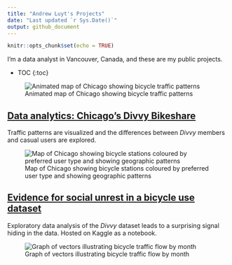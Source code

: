 ```yaml
---
title: "Andrew Luyt's Projects"
date: "Last updated `r Sys.Date()`"
output: github_document
---
```


```r
knitr::opts_chunk$set(echo = TRUE)
```

I'm a data analyst in Vancouver, Canada, and these are my public projects.

* TOC
{:toc}

![Animated map of Chicago showing bicycle traffic patterns](https://andrewluyt.github.io/divvy-bikeshare/analysis-report_files/figure-gfm/all%20traffic%20flow%20mapped%20fine%20detail%20zoomed-1.gif)

## [Data analytics: Chicago's Divvy Bikeshare](https://andrewluyt.github.io/divvy-bikeshare/)
Traffic patterns are visualized and the differences between *Divvy* members and casual users are explored.

![Map of Chicago showing bicycle stations coloured by preferred user type and showing geographic patterns](https://andrewluyt.github.io/divvy-bikeshare/analysis-report_files/figure-gfm/member%20vs%20casual%20usage%20map%20over%2070-1.png)

## [Evidence for social unrest in a bicycle use dataset](https://www.kaggle.com/andyinverted/evidence-for-social-unrest-in-bicycle-usage-data)
Exploratory data analysis of the *Divvy* dataset leads to a surprising signal hiding in the data. Hosted on Kaggle as a notebook.

![Graph of vectors illustrating bicycle traffic flow by month](./img/unrest.png)

